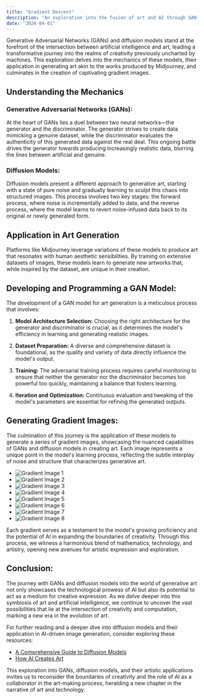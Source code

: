 ```yaml
---
title: "Gradient Descent"
description: "An exploration into the fusion of art and AI through GAN and diffusion models, culminating in the creation of unique gradient artworks."
date: "2024-04-01"
---
```


Generative Adversarial Networks (GANs) and diffusion models stand at the forefront of the intersection between artificial intelligence and art, leading a transformative journey into the realms of creativity previously uncharted by machines. This exploration delves into the mechanics of these models, their application in generating art akin to the works produced by Midjourney, and culminates in the creation of captivating gradient images.

## **Understanding the Mechanics**

### **Generative Adversarial Networks (GANs):**

At the heart of GANs lies a duel between two neural networks—the generator and the discriminator. The generator strives to create data mimicking a genuine dataset, while the discriminator evaluates the authenticity of this generated data against the real deal. This ongoing battle drives the generator towards producing increasingly realistic data, blurring the lines between artificial and genuine.

### **Diffusion Models:**

Diffusion models present a different approach to generative art, starting with a state of pure noise and gradually learning to sculpt this chaos into structured images. This process involves two key stages: the forward process, where noise is incrementally added to data, and the reverse process, where the model learns to revert noise-infused data back to its original or newly generated form.

## **Application in Art Generation**

Platforms like Midjourney leverage variations of these models to produce art that resonates with human aesthetic sensibilities. By training on extensive datasets of images, these models learn to generate new artworks that, while inspired by the dataset, are unique in their creation.

## **Developing and Programming a GAN Model:**

The development of a GAN model for art generation is a meticulous process that involves:

1. **Model Architecture Selection:** Choosing the right architecture for the generator and discriminator is crucial, as it determines the model's efficiency in learning and generating realistic images.

2. **Dataset Preparation:** A diverse and comprehensive dataset is foundational, as the quality and variety of data directly influence the model's output.

3. **Training:** The adversarial training process requires careful monitoring to ensure that neither the generator nor the discriminator becomes too powerful too quickly, maintaining a balance that fosters learning.

4. **Iteration and Optimization:** Continuous evaluation and tweaking of the model's parameters are essential for refining the generated outputs.

## **Generating Gradient Images:**

The culmination of this journey is the application of these models to generate a series of gradient images, showcasing the nuanced capabilities of GANs and diffusion models in creating art. Each image represents a unique point in the model's learning process, reflecting the subtle interplay of noise and structure that characterizes generative art.

- ![Gradient Image 1](/images/gradient_diffusion/gradient_1.png)
- ![Gradient Image 2](/images/gradient_diffusion/gradient_2.png)
- ![Gradient Image 3](/images/gradient_diffusion/gradient_3.png)
- ![Gradient Image 4](/images/gradient_diffusion/gradient_4.png)
- ![Gradient Image 5](/images/gradient_diffusion/gradient_5.png)
- ![Gradient Image 6](/images/gradient_diffusion/gradient_6.png)
- ![Gradient Image 7](/images/gradient_diffusion/gradient_7.png)
- ![Gradient Image 8](/images/gradient_diffusion/gradient_8.png)

Each gradient serves as a testament to the model's growing proficiency and the potential of AI in expanding the boundaries of creativity. Through this process, we witness a harmonious blend of mathematics, technology, and artistry, opening new avenues for artistic expression and exploration.

## **Conclusion:**

The journey with GANs and diffusion models into the world of generative art not only showcases the technological prowess of AI but also its potential to act as a medium for creative expression. As we delve deeper into this symbiosis of art and artificial intelligence, we continue to uncover the vast possibilities that lie at the intersection of creativity and computation, marking a new era in the evolution of art.

For further reading and a deeper dive into diffusion models and their application in AI-driven image generation, consider exploring these resources:

- [A Comprehensive Guide to Diffusion Models](https://scale.com/guides/diffusion-models-guide)
- [How AI Creates Art](https://weaviate.io/blog/how-ai-creates-art)

This exploration into GANs, diffusion models, and their artistic applications invites us to reconsider the boundaries of creativity and the role of AI as a collaborator in the art-making process, heralding a new chapter in the narrative of art and technology.
